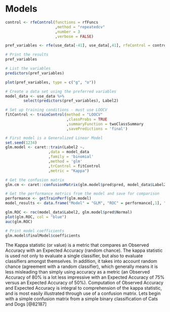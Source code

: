 # Models

```r

control <- rfeControl(functions = rfFuncs
                      ,method = "repeatedcv"
                      ,number = 3
                      ,verbose = FALSE)

pref_variables <- rfe(use_data[-41], use_data[,41], rfeControl = control)

# Print the results
pref_variables

# List the variables
predictors(pref_variables)
```

```r
plot(pref_variables, type = c("g", "o"))

# Create a data set using the preferred variables
model_data <- use_data %>%
        select(predictors(pref_variables), Label2)

```


```r

# Set up training conditions - must use LOOCV
fitControl <- trainControl(method = "LOOCV"
                           ,classProbs = TRUE 
                           ,summaryFunction = twoClassSummary
                           ,savePredictions = 'final')

# First model is a Generalized Linear Model
set.seed(1234)
glm.model <- caret::train(Label2 ~.
                   ,data = model_data
                   ,family = 'binomial'
                   ,method = 'glm'
                   ,trControl = fitControl
                   ,metric = "Kappa")

# Get the confusion matrix
glm.cm <- caret::confusionMatrix(glm.model$pred$pred, model_data$Label2, mode = "everything")

# Get the performance metrics from the model and save for comparison
performance <- getTrainPerf(glm.model)
model_results <- data.frame("Model" = "GLM", "ROC" = performance[,1], "Accuracy" = glm.cm[1], "Kappa" = glm.cm[2],"Sensitivity" = performance[,2], "Specificity" = performance[,3])
```

```r
glm.ROC <- roc(model_data$Label2, glm.model$pred$Normal)
plot(glm.ROC, col = "blue")
auc(glm.ROC)

# Print model coefficients
glm.model$finalModel$coefficients
```

The Kappa statistic (or value) is a metric that compares an Observed Accuracy with an Expected Accuracy (random chance). The kappa statistic is used not only to evaluate a single classifier, but also to evaluate classifiers amongst themselves. In addition, it takes into account random chance (agreement with a random classifier), which generally means it is less misleading than simply using accuracy as a metric (an Observed Accuracy of 80% is a lot less impressive with an Expected Accuracy of 75% versus an Expected Accuracy of 50%). Computation of Observed Accuracy and Expected Accuracy is integral to comprehension of the kappa statistic, and is most easily illustrated through use of a confusion matrix. Lets begin with a simple confusion matrix from a simple binary classification of Cats and Dogs [@82187]
